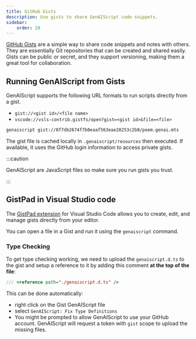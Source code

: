 ```yaml
---
title: GitHub Gists
description: Use gists to share GenAIScript code snippets.
sidebar:
    order: 20
---
```


[GitHub Gists](https://gist.github.com/) are a simple way to share code snippets and notes with others.
They are essentially Git repositories that can be created and shared easily.
Gists can be public or secret, and they support versioning, making them a great tool for collaboration.

## Running GenAIScript from Gists

GenAIScript supports the following URL formats to run scripts directly from a gist.

- `gist://<gist id>/<file name>`
- `vscode://vsls-contrib.gistfs/open?gist=<gist id>&file=<file>`

```sh
genaiscript gist://8f7db2674f7b0eaaf563eae28253c2b0/poem.genai.mts
```

The gist file is cached locally in `.genaiscript/resources` then executed. If available,
it uses the GitHub login information to access private gists.

:::caution

GenAIScript are JavaScript files so make sure you run gists you trust.

:::

## GistPad in Visual Studio code

The [GistPad extension](https://marketplace.visualstudio.com/items?itemName=vsls-contrib.gistfs)
for Visual Studio Code allows you to create, edit, and manage gists directly from your editor.

You can open a file in a Gist and run it using the `genaiscript` command.

### Type Checking

To get type checking working, we need to upload the `genaiscript.d.ts` to the gist and setup a reference to it
by adding this comment **at the top of the file**:

```js
/// <reference path="./genaiscript.d.ts" />
```

This can be done automatically:

- right click on the Gist GenAIScript file
- select `GenAIScript: Fix Type Definitions`
- You might be prompted to allow GenAIScript to use your GitHub account. GenAIScript will request a token with `gist` scope to upload the missing files.
